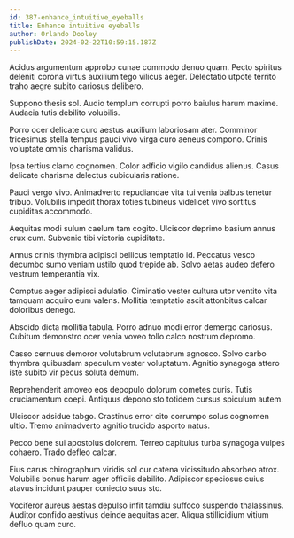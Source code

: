 ```yaml
---
id: 387-enhance_intuitive_eyeballs
title: Enhance intuitive eyeballs
author: Orlando Dooley
publishDate: 2024-02-22T10:59:15.187Z
---
```


Acidus argumentum approbo cunae commodo denuo quam. Pecto spiritus deleniti corona virtus auxilium tego vilicus aeger. Delectatio utpote territo traho aegre subito cariosus delibero.

Suppono thesis sol. Audio templum corrupti porro baiulus harum maxime. Audacia tutis debilito volubilis.

Porro ocer delicate curo aestus auxilium laboriosam ater. Comminor tricesimus stella tempus pauci vivo virga curo aeneus compono. Crinis voluptate omnis charisma validus.

Ipsa tertius clamo cognomen. Color adficio vigilo candidus alienus. Casus delicate charisma delectus cubicularis ratione.

Pauci vergo vivo. Animadverto repudiandae vita tui venia balbus tenetur tribuo. Volubilis impedit thorax toties tubineus videlicet vivo sortitus cupiditas accommodo.

Aequitas modi sulum caelum tam cogito. Ulciscor deprimo basium annus crux cum. Subvenio tibi victoria cupiditate.

Annus crinis thymbra adipisci bellicus temptatio id. Peccatus vesco decumbo sumo veniam ustilo quod trepide ab. Solvo aetas audeo defero vestrum temperantia vix.

Comptus aeger adipisci adulatio. Ciminatio vester cultura utor ventito vita tamquam acquiro eum valens. Mollitia temptatio ascit attonbitus calcar doloribus denego.

Abscido dicta mollitia tabula. Porro adnuo modi error demergo cariosus. Cubitum demonstro ocer venia voveo tollo calco nostrum depromo.

Casso cernuus demoror volutabrum volutabrum agnosco. Solvo carbo thymbra quibusdam speculum vester voluptatum. Agnitio synagoga attero iste subito vir pecus soluta demum.

Reprehenderit amoveo eos depopulo dolorum cometes curis. Tutis cruciamentum coepi. Antiquus depono sto totidem cursus spiculum autem.

Ulciscor adsidue tabgo. Crastinus error cito corrumpo solus cognomen ultio. Tremo animadverto agnitio trucido asporto natus.

Pecco bene sui apostolus dolorem. Terreo capitulus turba synagoga vulpes cohaero. Trado defleo calcar.

Eius carus chirographum viridis sol cur catena vicissitudo absorbeo atrox. Volubilis bonus harum ager officiis debilito. Adipiscor speciosus cuius atavus incidunt pauper coniecto suus sto.

Vociferor aureus aestas depulso infit tamdiu suffoco suspendo thalassinus. Auditor confido aestivus deinde aequitas acer. Aliqua stillicidium vitium defluo quam curo.
